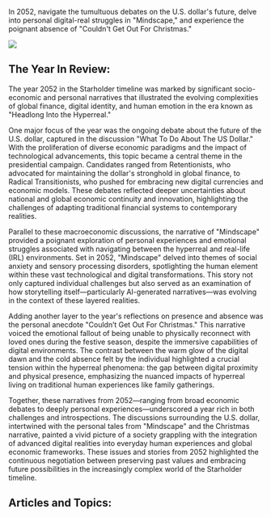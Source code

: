 In 2052, navigate the tumultuous debates on the U.S. dollar's future, delve into personal digital-real struggles in "Mindscape," and experience the poignant absence of "Couldn't Get Out For Christmas."

![](https://drbs5yklwtho3.cloudfront.net/images/1752610176487-uy6ny8amu2-image.jpg)

## The Year In Review:

The year 2052 in the Starholder timeline was marked by significant socio-economic and personal narratives that illustrated the evolving complexities of global finance, digital identity, and human emotion in the era known as "Headlong Into the Hyperreal."

One major focus of the year was the ongoing debate about the future of the U.S. dollar, captured in the discussion "What To Do About The US Dollar." With the proliferation of diverse economic paradigms and the impact of technological advancements, this topic became a central theme in the presidential campaign. Candidates ranged from Retentionists, who advocated for maintaining the dollar's stronghold in global finance, to Radical Transitionists, who pushed for embracing new digital currencies and economic models. These debates reflected deeper uncertainties about national and global economic continuity and innovation, highlighting the challenges of adapting traditional financial systems to contemporary realities.

Parallel to these macroeconomic discussions, the narrative of "Mindscape" provided a poignant exploration of personal experiences and emotional struggles associated with navigating between the hyperreal and real-life (IRL) environments. Set in 2052, "Mindscape" delved into themes of social anxiety and sensory processing disorders, spotlighting the human element within these vast technological and digital transformations. This story not only captured individual challenges but also served as an examination of how storytelling itself—particularly AI-generated narratives—was evolving in the context of these layered realities.

Adding another layer to the year's reflections on presence and absence was the personal anecdote "Couldn’t Get Out For Christmas." This narrative voiced the emotional fallout of being unable to physically reconnect with loved ones during the festive season, despite the immersive capabilities of digital environments. The contrast between the warm glow of the digital dawn and the cold absence felt by the individual highlighted a crucial tension within the hyperreal phenomena: the gap between digital proximity and physical presence, emphasizing the nuanced impacts of hyperreal living on traditional human experiences like family gatherings.

Together, these narratives from 2052—ranging from broad economic debates to deeply personal experiences—underscored a year rich in both challenges and introspections. The discussions surrounding the U.S. dollar, intertwined with the personal tales from "Mindscape" and the Christmas narrative, painted a vivid picture of a society grappling with the integration of advanced digital realities into everyday human experiences and global economic frameworks. These issues and stories from 2052 highlighted the continuous negotiation between preserving past values and embracing future possibilities in the increasingly complex world of the Starholder timeline.

## Articles and Topics:
